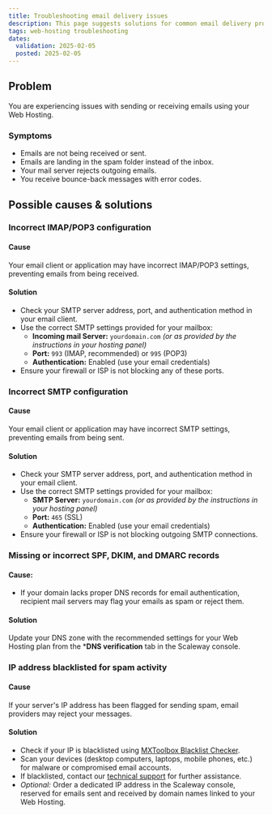 ```yaml
---
title: Troubleshooting email delivery issues
description: This page suggests solutions for common email delivery problems.
tags: web-hosting troubleshooting
dates:
  validation: 2025-02-05
  posted: 2025-02-05
---
```


## Problem
You are experiencing issues with sending or receiving emails using your Web Hosting.

### Symptoms
- Emails are not being received or sent.
- Emails are landing in the spam folder instead of the inbox.
- Your mail server rejects outgoing emails.
- You receive bounce-back messages with error codes.

## Possible causes & solutions

### Incorrect IMAP/POP3 configuration
#### Cause
Your email client or application may have incorrect IMAP/POP3 settings, preventing emails from being received.

#### Solution
- Check your SMTP server address, port, and authentication method in your email client.
- Use the correct SMTP settings provided for your mailbox:
  - **Incoming mail Server:** `yourdomain.com` *(or as provided by the instructions in your hosting panel)*
  - **Port:** `993` (IMAP, recommended) or `995` (POP3)
  - **Authentication:** Enabled (use your email credentials)
- Ensure your firewall or ISP is not blocking any of these ports.

### Incorrect SMTP configuration
#### Cause
Your email client or application may have incorrect SMTP settings, preventing emails from being sent.

#### Solution
- Check your SMTP server address, port, and authentication method in your email client.
- Use the correct SMTP settings provided for your mailbox:
  - **SMTP Server:** `yourdomain.com` *(or as provided by the instructions in your hosting panel)*
  - **Port:** `465` (SSL)
  - **Authentication:** Enabled (use your email credentials)
- Ensure your firewall or ISP is not blocking outgoing SMTP connections.

### Missing or incorrect SPF, DKIM, and DMARC records
#### Cause:
- If your domain lacks proper DNS records for email authentication, recipient mail servers may flag your emails as spam or reject them.

#### Solution
Update your DNS zone with the recommended settings for your Web Hosting plan from the ***DNS verification** tab in the Scaleway console.

### IP address blacklisted for spam activity
#### Cause
If your server's IP address has been flagged for sending spam, email providers may reject your messages.

#### Solution
- Check if your IP is blacklisted using [MXToolbox Blacklist Checker](https://mxtoolbox.com/blacklists.aspx).
- Scan your devices (desktop computers, laptops, mobile phones, etc.) for malware or compromised email accounts.
- If blacklisted, contact our [technical support](https://console.scaleway.com/support) for further assistance.
- *Optional:* Order a dedicated IP address in the Scaleway console, reserved for emails sent and received by domain names linked to your Web Hosting.
